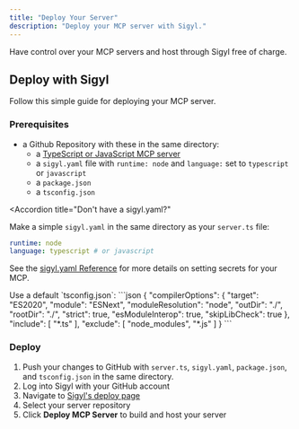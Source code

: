 ```yaml
---
title: "Deploy Your Server"
description: "Deploy your MCP server with Sigyl."
---
```

Have control over your MCP servers and host through Sigyl free of charge.

## Deploy with Sigyl

Follow this simple guide for deploying your MCP server.

### Prerequisites

- a Github Repository with these in the same directory:
  - a [TypeScript or JavaScript MCP server](/docs/build-overview)
  - a `sigyl.yaml` file with `runtime: node` and `language:` set to `typescript` or `javascript`
  - a `package.json` <br/>
  - a `tsconfig.json`

<Accordion title="Don't have a sigyl.yaml?"
>
Make a simple `sigyl.yaml` in the same directory as your `server.ts` file:
```yaml
runtime: node
language: typescript # or javascript
```
See the [sigyl.yaml Reference](/docs/yaml-reference) for more details on setting secrets for your MCP.
</Accordion>

<Accordion title="Don't have a tsconfig.json?">
Use a default `tsconfig.json`:
```json
{
  "compilerOptions": {
    "target": "ES2020",
    "module": "ESNext",
    "moduleResolution": "node",
    "outDir": "./",
    "rootDir": "./",
    "strict": true,
    "esModuleInterop": true,
    "skipLibCheck": true
  },
  "include": [
    "*.ts"
  ],
  "exclude": [
    "node_modules",
    "*.js"
  ]
}
```
</Accordion>

### Deploy
1. Push your changes to GitHub with `server.ts`, `sigyl.yaml`, `package.json`, and `tsconfig.json` in the same directory.
2. Log into Sigyl with your GitHub account
3. Navigate to [Sigyl's deploy page](www.sigyl.dev/deploy)
4. Select your server repository
5. Click **Deploy MCP Server** to build and host your server
